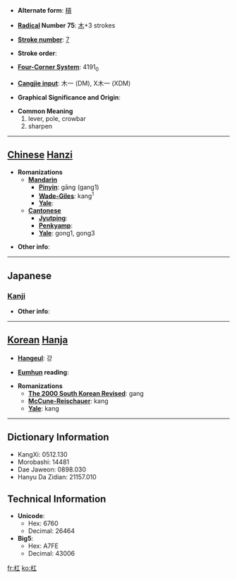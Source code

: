 * '''Alternate form''': [[槓]]

* '''[[Wiktionary:Chinese radical index| Radical]] Number 75''': [[Wiktionary:Chinese radical index 木|木]]+3 strokes

* '''[[Wiktionary:Chinese total strokes index|Stroke number]]''': [[Wiktionary:Chinese total strokes index 7|7]]

* '''Stroke order''': 

* '''[[Wiktionary:Chinese four corner index|Four-Corner System]]''': 4191<sub>0</sub>

* '''[[Wiktionary:Chinese Cangjie index|Cangjie input]]''': 木一 (DM), X木一 (XDM)

* '''Graphical Significance and Origin''': 

* '''Common Meaning'''
*#lever, pole, crowbar
*# sharpen


----

== [[Chinese]] [[Hanzi]] ==

* '''Romanizations'''
** '''[[Mandarin]]'''
*** '''[[Pinyin]]''': gāng (gang1)
*** '''[[Wade-Giles]]''': kang<sup>1</sup>
*** '''[[Yale]]''': 
** '''[[Cantonese]]'''
*** '''[[Jyutping]]''':
*** '''[[Penkyamp]]''': 
*** '''[[Yale]]''': gong1, gong3

* '''Other info''': 

----

==Japanese==
===[[Kanji]]===
{{kanji|on readings=[[こう]] (kō)
|kun readings=[[てこ]] (teko)
}}

* '''Other info''':  

----

== [[Korean]] [[Hanja]] ==

* '''[[Hangeul]]''': 강

* '''[[Eumhun]] reading''': 

* '''Romanizations'''
** '''[[The 2000 South Korean Revised Romanization|The 2000 South Korean Revised]]''': gang
** '''[[McCune-Reischauer]]''': kang
** '''[[Yale]]''': kang

----

== Dictionary Information ==

* KangXi: 0512.130
* Morobashi: 14481
* Dae Jaweon: 0898.030
* Hanyu Da Zidian: 21157.010

== Technical Information ==

* '''Unicode''':
** Hex: 6760
** Decimal: 26464
* '''Big5''':
** Hex: A7FE
** Decimal: 43006

[[fr:杠]]
[[ko:杠]]